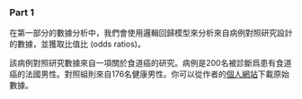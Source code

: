 
### Part 1

在第一部分的數據分析中，我們會使用邏輯回歸模型來分析來自病例對照研究設計的數據，並獲取比值比 (odds ratios)。

該病例對照研究數據來自一項關於食道癌的研究。病例是200名被診斷爲患有食道癌的法國男性。對照組則來自176名健康男性。你可以從作者的[個人網站](http://faculty.washington.edu/norm/datasets.html)下載原始數據。

